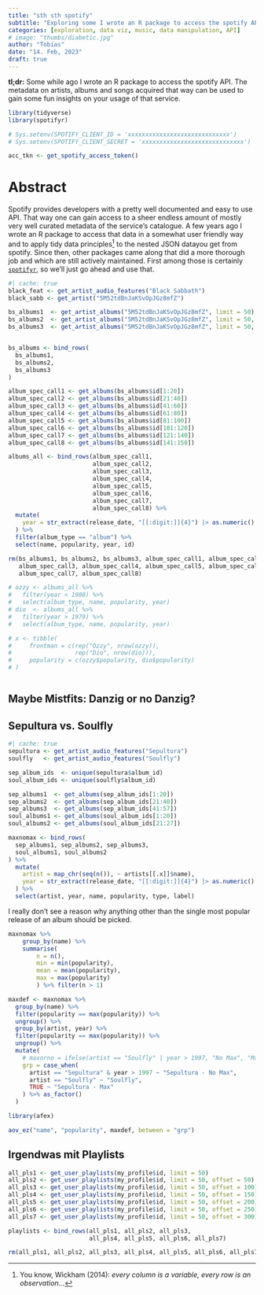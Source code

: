 ```yaml
---
title: "sth sth spotify"
subtitle: "Exploring some I wrote an R package to access the spotify API"
categories: [exploration, data viz, music, data manipulation, API]
# image: "thumbs/diabetic.jpg"
author: "Tobias"
date: "14. Feb, 2023"
draft: true
---
```


::: tldr
**tl;dr:** Some while ago I wrote an R package to access the spotify API. 
The metadata on artists, albums and songs acquired that way can be used to 
gain some fun insights on your usage of that service.
:::

```r
library(tidyverse)
library(spotifyr)
```

```r
# Sys.setenv(SPOTIFY_CLIENT_ID = 'xxxxxxxxxxxxxxxxxxxxxxxxxxxxx')
# Sys.setenv(SPOTIFY_CLIENT_SECRET = 'xxxxxxxxxxxxxxxxxxxxxxxxxxxxx')

acc_tkn <- get_spotify_access_token()
```

# Abstract

Spotify provides developers with a pretty well documented and easy to use API. 
That way one can gain access to a sheer endless amount of mostly very well 
curated metadata of the service's catalogue. A few years ago I wrote an R package
to access that data in a somewhat user friendly way and to apply tidy data 
principles^[You know, Wickham (2014): _every column is a variable, every row is 
an observation..._] to the nested JSON datayou get from spotify. Since then, 
other packages came along that did a more thorough job and which are still 
actively maintained. First among those is certainly [`spotifyr`](https://www.rcharlie.com/spotifyr/), so we'll just go ahead and use that.


```r
#| cache: true
black_feat <- get_artist_audio_features("Black Sabbath")
black_sabb <- get_artist("5M52tdBnJaKSvOpJGz8mfZ")

bs_albums1  <- get_artist_albums("5M52tdBnJaKSvOpJGz8mfZ", limit = 50)
bs_albums2  <- get_artist_albums("5M52tdBnJaKSvOpJGz8mfZ", limit = 50, offset = 50)
bs_albums3  <- get_artist_albums("5M52tdBnJaKSvOpJGz8mfZ", limit = 50, offset = 100)


bs_albums <- bind_rows(
  bs_albums1,
  bs_albums2,
  bs_albums3
)

album_spec_call1 <- get_albums(bs_albums$id[1:20])
album_spec_call2 <- get_albums(bs_albums$id[21:40])
album_spec_call3 <- get_albums(bs_albums$id[41:60])
album_spec_call4 <- get_albums(bs_albums$id[61:80])
album_spec_call5 <- get_albums(bs_albums$id[81:100])
album_spec_call6 <- get_albums(bs_albums$id[101:120])
album_spec_call7 <- get_albums(bs_albums$id[121:140])
album_spec_call8 <- get_albums(bs_albums$id[141:150])

albums_all <- bind_rows(album_spec_call1, 
                        album_spec_call2, 
                        album_spec_call3,
                        album_spec_call4, 
                        album_spec_call5, 
                        album_spec_call6,
                        album_spec_call7, 
                        album_spec_call8) %>% 
  mutate(
    year = str_extract(release_date, "[[:digit:]]{4}") |> as.numeric()
  ) %>% 
  filter(album_type == "album") %>%
  select(name, popularity, year, id)

rm(bs_albums1, bs_albums2, bs_albums3, album_spec_call1, album_spec_call2, 
   album_spec_call3, album_spec_call4, album_spec_call5, album_spec_call6,
   album_spec_call7, album_spec_call8)

# ozzy <- albums_all %>% 
#   filter(year < 1980) %>% 
#   select(album_type, name, popularity, year)
# dio  <- albums_all %>% 
#   filter(year > 1979) %>% 
#   select(album_type, name, popularity, year)

# x <- tibble(
#     frontman = c(rep("Ozzy", nrow(ozzy)), 
#                  rep("Dio", nrow(dio))),
#     popularity = c(ozzy$popularity, dio$popularity)
# )
```

```r

```

## Maybe Mistfits: Danzig or no Danzig?


## Sepultura vs. Soulfly

```r
#| cache: true
sepultura <- get_artist_audio_features("Sepultura")
soulfly   <- get_artist_audio_features("Soulfly")

sep_album_ids  <- unique(sepultura$album_id)
soul_album_ids <- unique(soulfly$album_id)

sep_albums1  <- get_albums(sep_album_ids[1:20])
sep_albums2  <- get_albums(sep_album_ids[21:40])
sep_albums3  <- get_albums(sep_album_ids[41:57])
soul_albums1 <- get_albums(soul_album_ids[1:20])
soul_albums2 <- get_albums(soul_album_ids[21:27])

maxnomax <- bind_rows(
  sep_albums1, sep_albums2, sep_albums3,
  soul_albums1, soul_albums2
) %>% 
  mutate(
    artist = map_chr(seq(n()), ~ artists[[.x]]$name),
    year = str_extract(release_date, "[[:digit:]]{4}") |> as.numeric()
  ) %>% 
  select(artist, year, name, popularity, type, label)
```

I really don't see a reason why anything other than the single most popular release of an album should be picked.

```r
maxnomax %>% 
    group_by(name) %>% 
    summarise(
        n = n(),
        min = min(popularity),
        mean = mean(popularity),
        max = max(popularity)
        ) %>% filter(n > 1)

maxdef <- maxnomax %>% 
  group_by(name) %>% 
  filter(popularity == max(popularity)) %>% 
  ungroup() %>% 
  group_by(artist, year) %>% 
  filter(popularity == max(popularity)) %>% 
  ungroup() %>% 
  mutate(
    # maxorno = ifelse(artist == "Soulfly" | year > 1997, "No Max", "Max"),
    grp = case_when(
      artist == "Sepultura" & year > 1997 ~ "Sepultura - No Max",
      artist == "Soulfly" ~ "Soulfly",
      TRUE ~ "Sepultura - Max"
    ) %>% as_factor()
  )
```

```r
library(afex)

aov_ez("name", "popularity", maxdef, between = "grp")
```


## Irgendwas mit Playlists

```r
all_pls1 <- get_user_playlists(my_profile$id, limit = 50)
all_pls2 <- get_user_playlists(my_profile$id, limit = 50, offset = 50)
all_pls3 <- get_user_playlists(my_profile$id, limit = 50, offset = 100)
all_pls4 <- get_user_playlists(my_profile$id, limit = 50, offset = 150)
all_pls5 <- get_user_playlists(my_profile$id, limit = 50, offset = 200)
all_pls6 <- get_user_playlists(my_profile$id, limit = 50, offset = 250)
all_pls7 <- get_user_playlists(my_profile$id, limit = 50, offset = 300)

playlists <- bind_rows(all_pls1, all_pls2, all_pls3, 
                       all_pls4, all_pls5, all_pls6, all_pls7)

rm(all_pls1, all_pls2, all_pls3, all_pls4, all_pls5, all_pls6, all_pls7)
```
